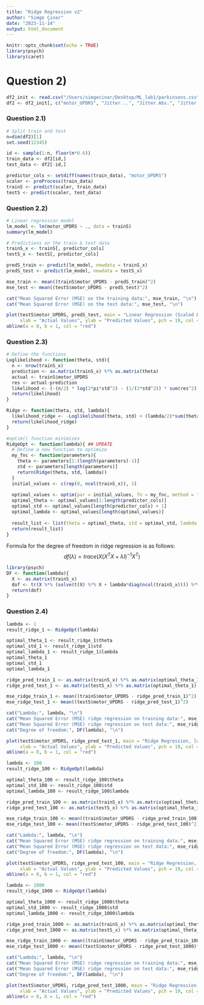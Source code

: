 ```yaml
---
title: "Ridge Regression v2"
author: "Simge Çınar"
date: "2023-11-14"
output: html_document
---
```



```r
knitr::opts_chunk$set(echo = TRUE)
library(psych) 
library(caret)
```

# Question 2)
```r
df2_init <- read.csv("/Users/simgecinar/Desktop/ML_lab1/parkinsons.csv")
df2 <- df2_init[, c("motor_UPDRS", "Jitter...", "Jitter.Abs.", "Jitter.RAP", "Jitter.PPQ5","Jitter.DDP", "Shimmer", "Shimmer.dB.", "Shimmer.APQ3", "Shimmer.APQ5","Shimmer.APQ11", "Shimmer.DDA", "NHR", "HNR", "RPDE", "DFA", "PPE")]
```

### Question 2.1)
```r
# Split train and test
n=dim(df2)[1]
set.seed(12345)

id <- sample(1:n, floor(n*0.6))
train_data <- df2[id,]
test_data <- df2[-id,]

predictor_cols <- setdiff(names(train_data), "motor_UPDRS")
scaler <- preProcess(train_data)
trainS <- predict(scaler, train_data)
testS <- predict(scaler, test_data)
```

### Question 2.2)
```r
# Linear regression model
lm_model <- lm(motor_UPDRS ~ ., data = trainS)
summary(lm_model)
```

```r
# Predictions on the train & test data
trainS_x <- trainS[, predictor_cols]
testS_x <- testS[, predictor_cols]

predS_train <- predict(lm_model, newdata = trainS_x)
predS_test <- predict(lm_model, newdata = testS_x)

mse_train <- mean((trainS$motor_UPDRS - predS_train)^2)
mse_test <- mean((testS$motor_UPDRS - predS_test)^2)

cat("Mean Squared Error (MSE) on the training data:", mse_train, "\n")
cat("Mean Squared Error (MSE) on the test data:", mse_test, "\n")
```

```r
plot(testS$motor_UPDRS, predS_test, main = "Linear Regression (Scaled Data)", 
     xlab = "Actual Values", ylab = "Predicted Values", pch = 19, col = "blue")
abline(a = 0, b = 1, col = "red")
```

### Question 2.3)
```r
# Define the functions
Loglikelihood <- function(theta, std){
  n <- nrow(trainS_x)
  prediction <- as.matrix(trainS_x) %*% as.matrix(theta)
  actual <- trainS$motor_UPDRS
  res <- actual-prediction
  likelihood <- (-(n/2) * log(2*pi*std^2) - (1/(2*std^2)) * sum(res^2))
  return(likelihood)
}

Ridge <- function(theta, std, lambda){
  likelihood_ridge <- -Loglikelihood(theta, std) + (lambda/2)*sum(theta^2)
  return(likelihood_ridge)
}

#optim() function minimizes
RidgeOpt <- function(lambda){ ## UPDATE
  # Define a new function to optimize
  my_fnc <- function(parameters){
    theta <- parameters[1:(length(parameters)-1)]
    std <- parameters[length(parameters)]
    return(Ridge(theta, std, lambda))
  }
  initial_values <- c(rep(0, ncol(trainS_x)), 1)
  
  optimal_values <- optim(par = initial_values, fn = my_fnc, method = "BFGS")$par
  optimal_theta <- optimal_values[1:length(predictor_cols)]
  optimal_std <- optimal_values[length(predictor_cols) + 1]
  optimal_lambda <- optimal_values[length(optimal_values)]
  
  result_list <- list(theta = optimal_theta, std = optimal_std, lambda = optimal_lambda)
  return(result_list)
}
```

Formula for the degree of freedom in ridge regression is as follows:
$$
df(\lambda) = trace(X(X^TX +\lambda I)^{-1}X^T)
$$
```r
library(psych) 
DF <- function(lambda){
  X <- as.matrix(trainS_x)
  dof <- tr(X %*% (solve(t(X) %*% X + lambda*diag(ncol(trainS_x)))) %*% t(X))
  return(dof)
}
```

### Question 2.4)
```r
lambda <- 1
result_ridge_1 <- RidgeOpt(lambda)

optimal_theta_1 <- result_ridge_1$theta
optimal_std_1 <- result_ridge_1$std
optimal_lambda_1 <- result_ridge_1$lambda
optimal_theta_1
optimal_std_1
optimal_lambda_1

ridge_pred_train_1 <- as.matrix(trainS_x) %*% as.matrix(optimal_theta_1)
ridge_pred_test_1 <- as.matrix(testS_x) %*% as.matrix(optimal_theta_1)

mse_ridge_train_1 <- mean((trainS$motor_UPDRS - ridge_pred_train_1)^2)
mse_ridge_test_1 <- mean((testS$motor_UPDRS - ridge_pred_test_1)^2)

cat("Lambda:", lambda, "\n")
cat("Mean Squared Error (MSE) ridge regression on training data:", mse_ridge_train_1, "\n")
cat("Mean Squared Error (MSE) ridge regression on test data:", mse_ridge_test_1, "\n")
cat("Degree of freedom:", DF(lambda), "\n")
```
```r
plot(testS$motor_UPDRS, ridge_pred_test_1, main = "Ridge Regression, lambda = 1", 
     xlab = "Actual Values", ylab = "Predicted Values", pch = 19, col = "blue")
abline(a = 0, b = 1, col = "red")
```

```r
lambda <- 100
result_ridge_100 <- RidgeOpt(lambda)

optimal_theta_100 <- result_ridge_100$theta
optimal_std_100 <- result_ridge_100$std
optimal_lambda_100 <- result_ridge_100$lambda

ridge_pred_train_100 <- as.matrix(trainS_x) %*% as.matrix(optimal_theta_100)
ridge_pred_test_100 <- as.matrix(testS_x) %*% as.matrix(optimal_theta_100)

mse_ridge_train_100 <- mean((trainS$motor_UPDRS - ridge_pred_train_100)^2)
mse_ridge_test_100 <- mean((testS$motor_UPDRS - ridge_pred_test_100)^2)

cat("Lambda:", lambda, "\n")
cat("Mean Squared Error (MSE) ridge regression on training data:", mse_ridge_train_100, "\n")
cat("Mean Squared Error (MSE) ridge regression on test data:", mse_ridge_test_100, "\n")
cat("Degree of freedom:", DF(lambda), "\n")
```
```r
plot(testS$motor_UPDRS, ridge_pred_test_100, main = "Ridge Regression, lambda = 100", 
     xlab = "Actual Values", ylab = "Predicted Values", pch = 19, col = "blue")
abline(a = 0, b = 1, col = "red")
```

```r
lambda <- 1000
result_ridge_1000 <- RidgeOpt(lambda)

optimal_theta_1000 <- result_ridge_1000$theta
optimal_std_1000 <- result_ridge_1000$std
optimal_lambda_1000 <- result_ridge_1000$lambda

ridge_pred_train_1000 <- as.matrix(trainS_x) %*% as.matrix(optimal_theta_1000)
ridge_pred_test_1000 <- as.matrix(testS_x) %*% as.matrix(optimal_theta_1000)

mse_ridge_train_1000 <- mean((trainS$motor_UPDRS - ridge_pred_train_1000)^2)
mse_ridge_test_1000 <- mean((testS$motor_UPDRS - ridge_pred_test_1000)^2)

cat("Lambda:", lambda, "\n")
cat("Mean Squared Error (MSE) ridge regression on training data:", mse_ridge_train_1000, "\n")
cat("Mean Squared Error (MSE) ridge regression on test data:", mse_ridge_test_1000, "\n")
cat("Degree of freedom:", DF(lambda), "\n")
```
```r
plot(testS$motor_UPDRS, ridge_pred_test_1000, main = "Ridge Regression, lambda = 1000", 
     xlab = "Actual Values", ylab = "Predicted Values", pch = 19, col = "blue")
abline(a = 0, b = 1, col = "red")
```



